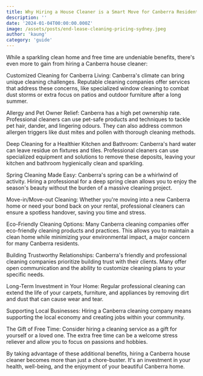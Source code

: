 ```yaml
---
title: Why Hiring a House Cleaner is a Smart Move for Canberra Residents
description: ''
date: '2024-01-04T00:00:00.000Z'
image: /assets/posts/end-lease-cleaning-pricing-sydney.jpeg
author: 'kaung'
category: 'guide'
---
```


While a sparkling clean home and free time are undeniable benefits, there's even more to gain from hiring a Canberra house cleaner:

Customized Cleaning for Canberra Living:  Canberra's climate can bring unique cleaning challenges. Reputable cleaning companies offer services that address these concerns, like specialized window cleaning to combat dust storms or extra focus on patios and outdoor furniture after a long summer.

Allergy and Pet Owner Relief:  Canberra has a high pet ownership rate. Professional cleaners can use pet-safe products and techniques to tackle pet hair, dander, and lingering odours. They can also address common allergen triggers like dust mites and pollen with thorough cleaning methods.

Deep Cleaning for a Healthier Kitchen and Bathroom:  Canberra's hard water can leave residue on fixtures and tiles. Professional cleaners can use specialized equipment and solutions to remove these deposits, leaving your kitchen and bathroom hygienically clean and sparkling.

Spring Cleaning Made Easy:  Canberra's spring can be a whirlwind of activity. Hiring a professional for a deep spring clean allows you to enjoy the season's beauty without the burden of a massive cleaning project.

Move-in/Move-out Cleaning:  Whether you're moving into a new Canberra home or need your bond back on your rental, professional cleaners can ensure a spotless handover, saving you time and stress.

Eco-Friendly Cleaning Options:  Many Canberra cleaning companies offer eco-friendly cleaning products and practices. This allows you to maintain a clean home while minimizing your environmental impact, a major concern for many Canberra residents.

Building Trustworthy Relationships:  Canberra's friendly and professional cleaning companies prioritize building trust with their clients. Many offer open communication and the ability to customize cleaning plans to your specific needs.

Long-Term Investment in Your Home:  Regular professional cleaning can extend the life of your carpets, furniture, and appliances by removing dirt and dust that can cause wear and tear.

Supporting Local Businesses:  Hiring a Canberra cleaning company means supporting the local economy and creating jobs within your community.

The Gift of Free Time:  Consider hiring a cleaning service as a gift for yourself or a loved one. The extra free time can be a welcome stress reliever and allow you to focus on passions and hobbies.

By taking advantage of these additional benefits, hiring a Canberra house cleaner becomes more than just a chore-buster. It's an investment in your health, well-being, and the enjoyment of your beautiful Canberra home.
